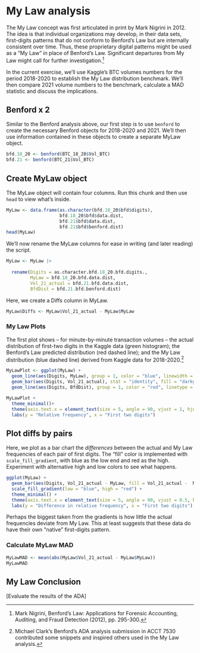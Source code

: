 # My Law analysis

The My Law concept was first articulated in print by Mark Nigrini in 2012. The idea is that individual organizations may develop, in their data sets, first-digits patterns that do not conform to Benford's Law but are internally consistent over time. Thus, these proprietary digital patterns might be used as a "My Law" in place of Benford's Law. Significant departures from My Law might call for further investigation.[^07-mylaw-1]

[^07-mylaw-1]: Mark Nigrini, Benford's Law: Applications for Forensic Accounting, Auditing, and Fraud Detection (2012), pp. 295-300.

In the current exercise, we'll use Kaggle's BTC volumes numbers for the period 2018-2020 to establish the My Law distribution benchmark. We'll then compare 2021 volume numbers to the benchmark, calculate a MAD statistic and discuss the implications.

## Benford x 2

Similar to the Benford analysis above, our first step is to use `benford` to create the necessary Benford objects for 2018-2020 and 2021. We'll then use information contained in these objects to create a separate MyLaw object.

```r

bfd.18_20 <- benford(BTC_18_20$Vol_BTC) 
bfd.21 <- benford(BTC_21$Vol_BTC)

```

## Create MyLaw object

The MyLaw object will contain four columns. Run this chunk and then use `head` to view what's inside.

```r

MyLaw <- data.frame(as.character(bfd.18_20$bfd$digits), 
                    bfd.18_20$bfd$data.dist, 
                    bfd.21$bfd$data.dist, 
                    bfd.21$bfd$benford.dist) 
head(MyLaw)
```

We'll now rename the MyLaw columns for ease in writing (and later reading) the script.

```r
MyLaw <- MyLaw |>    
  
  rename(Digits = as.character.bfd.18_20.bfd.digits., 
         MyLaw = bfd.18_20.bfd.data.dist,        
         Vol_21_actual = bfd.21.bfd.data.dist, 
         BfdDist = bfd.21.bfd.benford.dist)
```

Here, we create a Diffs column in MyLaw.

```r
MyLaw$Diffs <- MyLaw$Vol_21_actual - MyLaw$MyLaw 
```

### My Law Plots

The first plot shows -- for minute-by-minute transaction volumes -- the actual distribution of first-two digits in the Kaggle data (green histogram); the Benford's Law predicted distribution (red dashed line); and the My Law distribution (blue dashed line) derived from Kaggle data for 2018-2020.[^07-mylaw-2]

[^07-mylaw-2]: Michael Clark's Benford's ADA analysis submission in ACCT 7530 contributed some snippets and inspired others used in the My Law analysis.

```r

MyLawPlot <- ggplot(MyLaw) +   
  geom_line(aes(Digits, MyLaw), group = 1, color = "blue", linewidth = 1, linetype = 2) +   
  geom_bar(aes(Digits, Vol_21_actual), stat = "identity", fill = "darkgreen", alpha = 0.5) +   
  geom_line(aes(Digits, BfdDist), group = 1, color = "red", linetype = 2, linewidth = 1)  

MyLawPlot +   
  theme_minimal()+   
  theme(axis.text.x = element_text(size = 5, angle = 90, vjust = 1, hjust = 1.5)) +   
  labs(y = "Relative frequency", x = "First two digits")
```

## Plot diffs by pairs

Here, we plot as a bar chart the *differences* between the actual and My Law frequencies of each pair of first digits. The "fill" color is implemented with `scale_fill_gradient`, with blue as the low end and red as the high. Experiment with alternative high and low colors to see what happens.     

```r

ggplot(MyLaw) + 
  geom_bar(aes(Digits, Vol_21_actual - MyLaw, fill = Vol_21_actual -  MyLaw), stat = "identity", show.legend = FALSE) +   
  scale_fill_gradient(low = "blue", high = "red") +   
  theme_minimal() +   
  theme(axis.text.x = element_text(size = 5, angle = 90, vjust = 0.5, hjust = 1)) +   
  labs(y = "Difference in relative frequency", x = "First two digits")
```

Perhaps the biggest taken from the gradients is how little the actual frequencies deviate from My Law. This at least suggests that these data do have their own "native" first-digits pattern.

### Calculate MyLaw MAD

```r

MyLawMAD <- mean(abs(MyLaw$Vol_21_actual - MyLaw$MyLaw)) 
MyLawMAD 

```

## My Law Conclusion

[Evaluate the results of the ADA]
